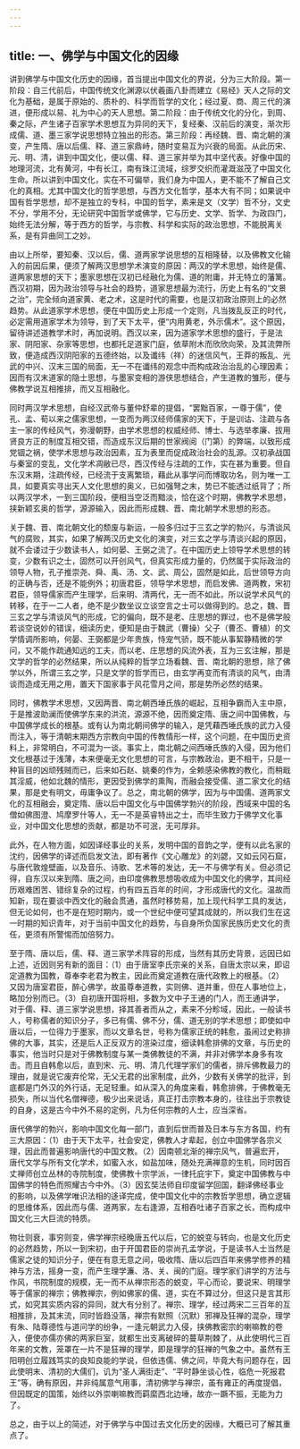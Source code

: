 ```yaml
---
---
---
```

title: 一、佛学与中国文化的因缘
---




讲到佛学与中国文化历史的因缘，首当提出中国文化的界说，分为三大阶段。第一阶段：自三代前后，中国传统文化渊源以伏羲画八卦而建立《易经》天人之际的文化为基础，是属于原始的、质朴的、科学而哲学的文化；经过夏、商、周三代的演进，便形成以易、礼为中心的天人思想。第二阶段：由于传统文化的分化，到周、秦之际，产生诸子百家学术思想互为异同的天下，复经秦、汉前后的演变，渐次形成儒、道、墨三家学说思想特立独出的形态。第三阶段：再经魏、晋、南北朝的演变，产生隋、唐以后儒、释、道三家鼎峙，随时变易互为兴衰的局面。从此历宋、元、明、清，讲到中国文化，便以儒、释、道三家并举为其中坚代表。好像中国的地理河流，北有黄河，中有长江，南有珠江流域，综罗交织而灌溉滋茂了中国文化生命。所以讲到中国文化，实在不可偏举，我们身为中国人，更不能不了解自己文化的真相。尤其中国文化的哲学思想，与西方文化哲学，基本大有不同；如果说中国有哲学思想，却不是独立的专科，中国的哲学，素来是文（文学）哲不分，文史不分，学用不分，无论研究中国哲学或佛学，它与历史、文学、哲学、为政四门，始终无法分解，等于西方的哲学，与宗教、科学和实际的政治思想，不能脱离关系，是有异曲同工之妙。

由以上所举，要知秦、汉以后，儒、道两家学说思想的互相隆替，以及佛教文化输入的前因后果，便须了解两汉思想学术演变的原因：两汉的学术思想，始终是儒、道两家思想的天下；墨家思想在汉初已经融化为儒、道的附庸，并无特立的藩篱。西汉初期，因为政治领导与社会的趋势，道家思想最为流行，历史上有名的“文景之治”，完全倾向道家黄、老之术，这是时代的需要，也是汉初政治原则上的必然趋势。从此道家学术思想，便在中国历史上形成一个定则，凡当拨乱反正的时代，必定需用道家学术为领导，到了天下太平，便“内用黄老，外示儒术”。这个原因，留待讲述道教学术时，再加说明。西汉以来，因为道家学术思想的盛行，于是法家、阴阳家、杂家等思想，也都托足道家门庭，依草附木而欣欣向荣，及其流弊所致，便造成西汉阴阳家的五德终始，以及谶纬（祥）的迷信风气，王莽的叛乱、光武的中兴、汉末三国的局面，无一不在谶纬的观念中而构成政治治乱的心理因素；因而有汉末道家的隐士思想，与墨家变相的游侠思想结合，产生道教的雏形，便与佛教学说互相推排，而又互相融化。

同时两汉学术思想，自经汉武帝与董仲舒辈的提倡，“罢黜百家，一尊于儒”，使孔、孟、荀以来之儒家思想，一变而为两汉经师儒家的天下，于是训诂、注疏与各主一家的传经风气，弥漫朝野，由学术思想的权威经师、博士、与选举孝廉、拔用贤良方正的制度互相交错，而造成东汉后期的世家阀阅（门第）的弊端，以致形成党锢之祸，使学术思想与政治因素，互为表里而促成政治社会的乱源。汉初承战国与秦室的变乱，文化学术凋敝已尽，西汉传经与注疏的工作，实在甚为重要。但自东汉末期，注疏传经，已经流于支离繁琐，藉此从事学问而博取功名，则为唯一工具，如要真实寻出天人文化思想的奥义，已如强弩之末，势已不能透过纸背了；所以两汉学术，一到三国阶段，便相当空泛而黯淡，恰在这个时期，佛教学术思想，挟新颖玄奥的哲学，源源输入，因此而形成魏、晋、南北朝学术思想的形态。

关于魏、晋、南北朝文化的颓废与新运，一般多归过于三玄之学的勃兴，与清谈风气的腐败，其实，如果了解两汉历史文化的演变，对三玄之学与清谈兴起的原因，就不会诿过于少数读书人，如何晏、王弼之流了。在中国历史上领导学术思想的转变，少数有识之士，固然可以开创风气，但真实形成力量的，仍然属于实际政治的领导人物，孔子推崇尧、舜、禹、汤、文、武、周公，固然是如此，后世领导方向的正确与否，还是不能例外；初唐君臣，领导学术思想，而启发佛、道两教，宋初君臣，领导儒家而产生理学，后来明、清两代，无一而不如此，所以说学术风气的转移，在于一二人者，绝不是少数坐议立谈空言之士可以做得到的。总之，魏、晋三玄之学与清谈风气的形成，它的偏向，既不是老、庄思想的罪过，也不是佛学般若谈空说妙的错误，细读历史，便知是由于魏武（曹操）父子（曹丕、曹植）的文学情调所影响，何晏、王弼都是少年贵族，恃宠气骄，既不能从事絜静精微的学问，又不能作疏通知远的工夫，而以老、庄思想的风流外表，互为三玄注解，那是文学的哲学的必然结果，所以从纯粹的哲学立场看魏、晋、南北朝的思想，除了佛学以外，所谓三玄之学，只是文学的哲学而已，由玄学再变而有清谈的风气，由清谈而造成无用之用，置天下国家事于风花雪月之间，那是势所必然的结果。

同时，佛教学术思想，又因两晋、南北朝西埵氏族的崛起，互相争霸而入主中原，于是推波助澜而使佛学东来的洪流，源源不绝，因而奠定隋、唐之间中国佛教，与中国佛学成长的根基。或有认为南北朝间佛学的输入，是凭藉西埵氏族的武力入侵而注入，等于清朝末期西方宗教向中国的传教情形一样，这个问题，在中国历史资料上，非常明白，不可混为一谈。事实上，南北朝之间西埵氏族的入侵，因为他们文化根基过于浅薄，本来便毫无文化思想的可言，与宗教政治，更不相干，只是一种盲目的凶顽残贼而已，后来如石赵、姚秦的作为，全赖感染佛教的教化，而稍戢其淫威，他如北魏的情形，更因受到佛学的熏陶，而融会接受儒、道二家文化的结果，那是史有明文，毋庸争议了。总之，南北朝的佛学，因为与中国儒、道两家文化的互相融会，奠定隋、唐以后中国文化与中国佛学勃兴的阶段，西域来中国的名僧如佛图澄、鸠摩罗什等人，无一不是英睿特出之士，而毕生致力于佛学文化事业，对中国文化思想的贡献，都是功不可泯，无可厚非。

此外，在人物方面，如因译经事业的关系，发明中国的音韵之学，便有以此名家的沈约，因佛学的译述而启发文法，即有著作《文心雕龙》的刘勰，又如云冈石窟，与唐代敦煌壁画，以及音乐、诗歌、艺术等的发达，无一不与佛学有关。但必须记得，自东汉以来到隋、唐之间，由印度佛教思想吸收成为中国文化的佛学，其间经历艰难困苦、错综复杂的过程，约有四五百年的时间，才形成唐代的文化。温故而知新，现在要谈中西文化的融会贯通，虽然时移势易，加上现代科学工具的发达，但无论如何，也不是在短时期内，或一个世纪中便可望其成就的，所以我们生在这一时期的知识青年，对于当前中国文化的趋势，与自身所负国家民族历史文化的责任，更须有所警惕而加倍努力。

至于隋、唐以后，儒、释、道三家学术阵容的形成，当然有其历史背景，远因已如上述，近因则另有新的面目：（1）由于唐室李氏宗亲的关系，自唐太宗以来，即诏定道教为国教，尊奉李老君为教主，因此而奠定道教在唐代政教上的根基。（2）又因为唐室君臣，醉心佛学，故虽尊奉道教，实则佛、道并重，但在人事地位上，略加分别而已。（3）自初唐开国将相，多数为文中子王通的门人，而王通讲学，对于儒、释、道三家学说思想，择其善者而从之，素来不分畛域，因此，一般读书人，号称儒者的知识分子，多已有儒、佛不分，儒、道无别的学术思想；即使如中唐以后，一位得力于墨家，而以文章名世，号称为儒家正统的韩愈，虽闹过史称排佛的大事，其实，还是后人正反双方的渲染过度，细读韩愈排佛的文章，与历史的事实，他当时只是对于佛教制度与某一类佛教徒的不满，并非对佛学本身多有攻击。而且自韩愈以后，直到宋、元、明、清几代理学家们的儒者，排斥佛教最力的理由，就是说它废弃伦常，无父无君的出家制度，此外，少数有关佛学的批评，到底都是门外汉的外行话，无足轻重。如从深入的角度来看，韩愈排佛，于佛教毫无损失，所以当代名僧禅德，极少出来说话，真正打击宗教本身的，往往出于宗教徒的自身，这是古今中外不易的定例，凡为任何宗教的人士，应当深省。

唐代佛学的勃兴，影响中国文化每一部门，直到后世而普及日本与东方各国，约有三大原因：（1）由于天下太平，社会安定，佛教人才辈起，创立中国佛学各宗义理，因此而普遍影响唐代的中国文教。（2）因南顿北渐的禅宗风气，普遍宏开，唐代文学与所有文化学术，如蜜入水，如盐加味，随处充满禅意的生机，同时因百丈禅师创立丛林的寺院制度，使佛教十宗学派，一律托庇宇下，奠定中国佛教与中国佛学的特色而照耀古今中外。（3）因玄奘法师自印度留学回国，翻译佛经事业的影响，以及佛学唯识法相的迻译完成，使中国文化中的宗教哲学思想，确立逻辑的思维体系，因此而与儒、道两家，左右逢源，互相吞吐诸子百家之长，而构成中国文化三大巨流的特质。

物壮则衰，事穷则变，佛学禅宗经晚唐五代以后，它的蜕变与转向，也是文化历史的必然趋势，所以一到宋初，由于开国君臣的崇尚孔孟学说，于是读书人士当然是儒家之徒的知识分子，便在有意无意之间，吸收隋、唐以后四百年来佛学修养的精神与方法，摇身一变，而产生理学濂、洛、关、闽的门庭。理学家们讲学的方法与作风，书院制度的规模，无一而不从禅宗形态的蜕变，平心而论，要说宋、明理学等于儒家的禅宗；佛教禅宗，例如佛家的儒、道，实在不算过分，但这只是言其形式，如究其实质内容的异同，就大有分别了。禅宗、理学，经过两宋二三百年的互相推排，及其末流，同时皆趋没落，禅宗有默照（沉默）邪禅及狂禅的混杂，理学有朱、陆尊德性与道问学的纷争，一逢元朝武力入侵，挟佛教密宗的喇嘛教的卷入，便使亦儒亦佛的两家巨室，就都生出支离破碎的蔓草荆棘了，从此使明代三百年来的文教，笼罩在一片不是狂禅的理学，即是理学的狂禅的气象之中。虽然有王阳明创立履践笃实的良知良能的学说，但依违儒、佛之间，毕竟大有问题存在，因此使明末、清初的大儒们，讥为“圣人满街走”、“平时静坐谈心性，临危一死报君王”等，确有原因，并非纯属意气用事，清初佛学与禅宗，虽有雍正的再度提倡，但因既定的国策，始终以外崇喇嘛教而羁縻西北边埵，故亦一蹶不振，无能为力了。

总之，由于以上的简述，对于佛学与中国过去文化历史的因缘，大概已可了解其重点了。